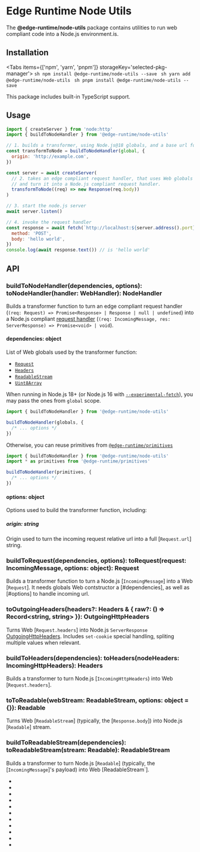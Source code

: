 
# Edge Runtime Node Utils

The **@edge-runtime/node-utils** package contains utilities to run web compliant code into a Node.js environment.is.

## Installation

<Tabs items={['npm', 'yarn', 'pnpm']} storageKey='selected-pkg-manager'>
  <Tab>```sh npm install @edge-runtime/node-utils --save ```</Tab>
  <Tab>```sh yarn add @edge-runtime/node-utils ```</Tab>
  <Tab>```sh pnpm install @edge-runtime/node-utils --save ```</Tab>
</Tabs>

This package includes built-in TypeScript support.

## Usage

```js
import { createServer } from 'node:http'
import { buildToNodeHandler } from '@edge-runtime/node-utils'

// 1. builds a transformer, using Node.js@18 globals, and a base url for URL constructor.
const transformToNode = buildToNodeHandler(global, {
  origin: 'http://example.com',
})

const server = await createServer(
  // 2. takes an edge compliant request handler, that uses Web globals like Request and Response,
  // and turn it into a Node.js compliant request handler.
  transformToNode((req) => new Response(req.body))
)

// 3. start the node.js server
await server.listen()

// 4. invoke the request handler
const response = await fetch(`http://localhost:${server.address().port}`, {
  method: 'POST',
  body: 'hello world',
})
console.log(await response.text()) // is 'hello world'
```

## API

### buildToNodeHandler(dependencies, options): toNodeHandler(handler: WebHandler): NodeHandler

Builds a transformer function to turn an edge compliant request handler (`(req: Request) => Promise<Response> | Response | null | undefined`) into
a Node.js compliant [request handler][nodehandler] (`(req: IncomingMessage, res: ServerResponse) => Promise<void> | void`).

#### dependencies: object

List of Web globals used by the transformer function:

- [`Request`](https://developer.mozilla.org/en-US/docs/Web/API/Request)
- [`Headers`](https://developer.mozilla.org/en-US/docs/Web/API/Headers)
- [`ReadableStream`](https://developer.mozilla.org/en-US/docs/Web/API/ReadableStream)
- [`Uint8Array`](https://developer.mozilla.org/en-US/docs/Web/JavaScript/Reference/Global_Objects/Uint8Array)

When running in Node.js 18+ (or Node.js 16 with [`--experimental-fetch`](https://nodejs.org/docs/latest-v16.x/api/cli.html#node_optionsoptions)), you may pass the ones from `global` scope.

```js
import { buildToNodeHandler } from '@edge-runtime/node-utils'

buildToNodeHandler(globals, {
  /* ... options */
})
```

Otherwise, you can reuse primitives from [`@edge-runtime/primitives`](/packages/primitives)

```js
import { buildToNodeHandler } from '@edge-runtime/node-utils'
import * as primitives from '@edge-runtime/primitives'

buildToNodeHandler(primitives, {
  /* ... options */
})
```

#### options: object

Options used to build the transformer function, including:

##### origin: string

Origin used to turn the incoming request relative url into a full [`Request.url`] string.

### buildToRequest(dependencies, options): toRequest(request: IncomingMessage, options: object): Request

Builds a transformer function to turn a Node.js [`IncomingMessage`] into a Web [`Request`].
It needs globals Web contstructor a [#dependencies], as well as [#options] to handle incoming url.

### toOutgoingHeaders(headers?: Headers & { raw?: () => Record<string, string> }): OutgoingHttpHeaders

Turns Web [`Request.headers`] into Node.js `ServerResponse` [OutgoingHttpHeaders].
Includes `set-cookie` special handling, spliting multiple values when relevant.

### buildToHeaders(dependencies): toHeaders(nodeHeaders: IncomingHttpHeaders): Headers

Builds a transformer to turn Node.js [`IncomingHttpHeaders`) into Web [`Request.headers`].

### toToReadable(webStream: ReadableStream, options: object = {}): Readable

Turns Web [`ReadableStream`] (typically, the [`Response.body`]) into Node.js [`Readable`] stream.

### buildToReadableStream(dependencies): toReadableStream(stream: Readable): ReadableStream

Builds a transformer to turn Node.js [`Readable`] (typically, the [`IncomingMessage`]'s payload) into Web [ReadableStream`].

- [request]: https://developer.mozilla.org/en-US/docs/Web/API/Request
- [headers]: https://developer.mozilla.org/en-US/docs/Web/API/Headers
- [request.headers]: https://developer.mozilla.org/en-US/docs/Web/API/Request/headers
- [request.url]: https://developer.mozilla.org/en-US/docs/Web/API/Request/url
- [readablestream]: https://developer.mozilla.org/en-US/docs/Web/API/ReadableStream
- [response.body]: https://developer.mozilla.org/en-US/docs/Web/API/Response/body
- [uint8array]: https://developer.mozilla.org/en-US/docs/Web/JavaScript/Reference/Global_Objects/Uint8Array
- [readable]: https://nodejs.org/api/stream.html#readable-streams
- [outgoinghttpheaders]: https://nodejs.org/api/http.html#responsegetheaders
- [incomingmessage]: https://nodejs.org/api/http.html#class-httpincomingmessage
- [nodehandler]: https://nodejs.org/api/http.html#httpcreateserveroptions-requestlistener
